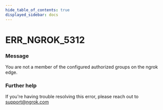 ```yaml
---
hide_table_of_contents: true
displayed_sidebar: docs
---
```



# ERR_NGROK_5312

### Message

You are not a member of the configured authorized groups on the ngrok edge.

<ErrorDetails error="err_ngrok_5312" />

### Further help

If you're having trouble resolving this error, please reach out to [support@ngrok.com](mailto:support@ngrok.com?subject=Help%20with%20ERR_NGROK_5312)
